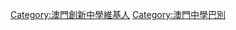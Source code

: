 {{Userbox 
  |border-c = blue
  |border-s = 1
  |id-c     = blue
  |id-s     = 12
  |id-fc    = #000000
  |info-c   = #00ff00
  |info-s   = 10
  |info-fc  = #000000
  |id       = 創新中學<!--不是使用在条目中的非自由版权图像，根据[[Wikipedia:合理使用]]，不能在非条目名字空间展示：
Hdjade.svg
-->
  |info     = 這個用戶是'''[[創新中學]]'''校友、學生或老師。
}}
[[Category:澳門創新中學維基人]]
[[Category:澳門中學巴別]]
